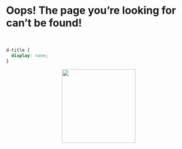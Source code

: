 

<br>

# Oops! The page you're looking for can't be found!

<br>

```css
d-title {
  display: none;
}
```


<center>
<img src="images/me.jpeg" style="width:200px">
</center>